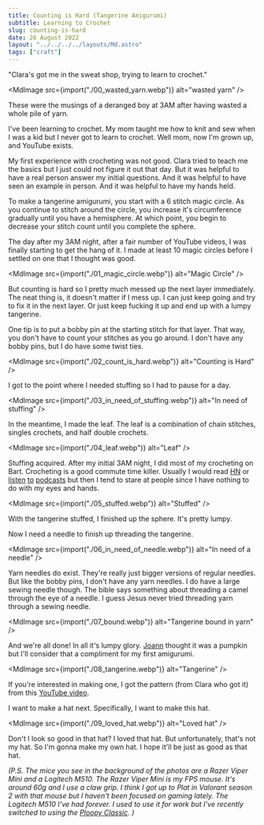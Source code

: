 ```yaml
---
title: Counting is Hard (Tangerine Amigurumi)
subtitle: Learning to Crochet
slug: counting-is-hard
date: 26 August 2022
layout: "../../../../layouts/Md.astro"
tags: ["craft"]
---
```



"Clara's got me in the sweat shop, trying to learn to crochet."

<MdImage src={import("./00_wasted_yarn.webp")} alt="wasted yarn" />

These were the musings of a deranged boy at 3AM after having wasted a whole pile of yarn.

I've been learning to crochet.
My mom taught me how to knit and sew when I was a kid but I never got to learn to crochet.
Well mom, now I'm grown up, and YouTube exists.

My first experience with crocheting was not good.
Clara tried to teach me the basics but I just could not figure it out that day.
But it was helpful to have a real person answer my initial questions.
And it was helpful to have seen an example in person.
And it was helpful to have my hands held.

To make a tangerine amigurumi, you start with a 6 stitch magic circle.
As you continue to stitch around the circle, you increase it's circumference gradually until you have a hemisphere.
At which point, you begin to decrease your stitch count until you complete the sphere.

The day after my 3AM night, after a fair number of YouTube videos, I was finally starting to get the hang of it.
I made at least 10 magic circles before I settled on one that I thought was good.

<MdImage src={import("./01_magic_circle.webp")} alt="Magic Circle" />

But counting is hard so I pretty much messed up the next layer immediately.
The neat thing is, it doesn't matter if I mess up.
I can just keep going and try to fix it in the next layer.
Or just keep fucking it up and end up with a lumpy tangerine.

One tip is to put a bobby pin at the starting stitch for that layer.
That way, you don't have to count your stitches as you go around.
I don't have any bobby pins, but I do have some twist ties.

<MdImage src={import("./02_count_is_hard.webp")} alt="Counting is Hard" />

I got to the point where I needed stuffing so I had to pause for a day.

<MdImage
  src={import("./03_in_need_of_stuffing.webp")}
  alt="In need of stuffing"
/>

In the meantime, I made the leaf.
The leaf is a combination of chain stitches, singles crochets, and half double crochets.

<MdImage src={import("./04_leaf.webp")} alt="Leaf" />

Stuffing acquired.
After my initial 3AM night, I did most of my crocheting on Bart.
Crocheting is a good commute time killer.
Usually I would read [HN](https://news.ycombinator.com/) or
[listen](https://open.spotify.com/episode/65KBuktfEh9PGD1KVALxD3?si=00725a5ad6be4127)
[to](https://open.spotify.com/episode/02zHHYpJdaFBDpjyiNCzR3?si=3ce4943a5dc14428)
[podcasts](https://open.spotify.com/episode/3LddnZjkpflldHXnRZ0rrw?si=d25d0dfbdfbe43e9)
but then I tend to stare at people since I have nothing to do with my eyes and hands.

<MdImage src={import("./05_stuffed.webp")} alt="Stuffed" />

With the tangerine stuffed, I finished up the sphere.
It's pretty lumpy.

Now I need a needle to finish up threading the tangerine.

<MdImage src={import("./06_in_need_of_needle.webp")} alt="In need of a needle" />

Yarn needles do exist. They're really just bigger versions of regular needles.
But like the bobby pins, I don't have any yarn needles.
I do have a large sewing needle though.
The bible says something about threading a camel through the eye of a needle.
I guess Jesus never tried threading yarn through a sewing needle.

<MdImage src={import("./07_bound.webp")} alt="Tangerine bound in yarn" />

And we're all done!
In all it's lumpy glory.
[Joann](https://www.joannwphotos.com/) thought it was a pumpkin but I'll consider that a compliment for my first amigurumi.

<MdImage src={import("./08_tangerine.webp")} alt="Tangerine" />

If you're interested in making one, I got the pattern (from Clara who got it) from this [YouTube video](https://youtu.be/BxqiN7F4PUY).

I want to make a hat next.
Specifically, I want to make this hat.

<MdImage src={import("./09_loved_hat.webp")} alt="Loved hat" />

Don't I look so good in that hat?
I loved that hat.
But unfortunately, that's not my hat.
So I'm gonna make my own hat.
I hope it'll be just as good as that hat.

_(P.S. The mice you see in the background of the photos are a Razer Viper Mini and a Logitech M510.
The Razer Viper Mini is my FPS mouse.
It's around 60g and I use a claw grip.
I think I got up to Plat in Valorant season 2 with that mouse but I haven't been focused on gaming lately.
The Logitech M510 I've had forever.
I used to use it for work but I've recently switched to using the [Ploopy Classic](/blog/2022/ploopy-classic-build).
)_
